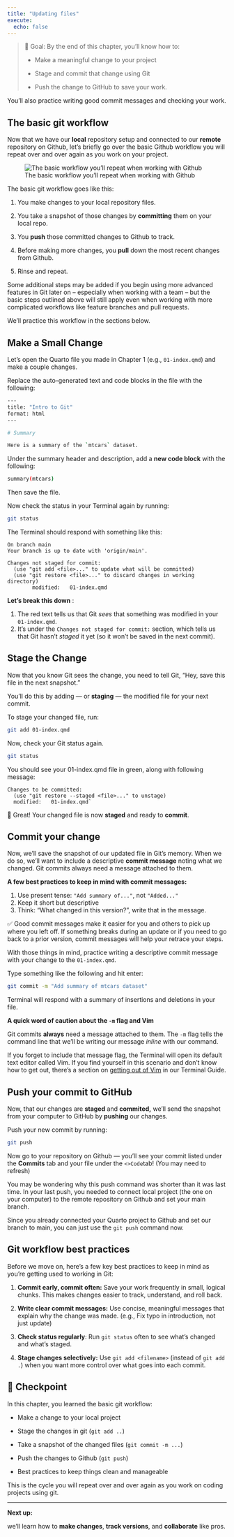 ```yaml
---
title: "Updating files"
execute:
  echo: false
---
```


> 🎯 Goal: By the end of this chapter, you’ll know how to:
>
> -   Make a meaningful change to your project
>
> -   Stage and commit that change using Git
>
> -   Push the change to GitHub to save your work.

You’ll also practice writing good commit messages and checking your work.

## The basic git workflow

Now that we have our **local** repository setup and connected to our **remote** repository on Github, let's briefly go over the basic Github workflow you will repeat over and over again as you work on your project.

![The basic workflow you'll repeat when working with Github](../images/git-workflow-example.png) 

The basic git workflow goes like this:

1. You make changes to your local repository files.

2. You take a snapshot of those changes by **committing** them on your local repo.

3. You **push** those committed changes to Github to track.

4. Before making more changes, you **pull** down the most recent changes from Github.

5. Rinse and repeat.

Some additional steps may be added if you begin using more advanced features in Git later on -- especially when working with a team -- but the basic steps outlined above will still apply even when working with more complicated workflows like feature branches and pull requests. 

We'll practice this workflow in the sections below.

## Make a Small Change

Let’s open the Quarto file you made in Chapter 1 (e.g., `01-index.qmd`) and make a couple changes.

Replace the auto-generated text and code blocks in the file with the following:

``` .bash
---
title: "Intro to Git"
format: html
---

# Summary

Here is a summary of the `mtcars` dataset.
```

Under the summary header and description, add a **new code block** with the following:

``` bash
summary(mtcars)
```

Then save the file.

Now check the status in your Terminal again by running:

``` bash
git status
```

The Terminal should respond with something like this:

```         
On branch main
Your branch is up to date with 'origin/main'.

Changes not staged for commit:
  (use "git add <file>..." to update what will be committed)
  (use "git restore <file>..." to discard changes in working directory)
        modified:   01-index.qmd
```

**Let's break this down** :

1.  The red text tells us that Git *sees* that something was modified in your `01-index.qmd`.
2.  It's under the `Changes not staged for commit:` section, which tells us that Git hasn’t *staged* it yet (so it won’t be saved in the next commit).

## Stage the Change

Now that you know Git sees the change, you need to tell Git, “Hey, save this file in the next snapshot.”

You'll do this by adding — or **staging** — the modified file for your next commit.

To stage your changed file, run:

``` bash
git add 01-index.qmd
```

Now, check your Git status again.

``` bash
git status
```

You should see your 01-index.qmd file in green, along with following message:

```         
Changes to be committed:
  (use "git restore --staged <file>..." to unstage)
  modified:   01-index.qmd`
```

🎉 Great! Your changed file is now **staged** and ready to **commit**.

## Commit your change

Now, we'll save the snapshot of our updated file in Git's memory. When we do so, we'll want to include a descriptive **commit message** noting what we changed. Git commits always need a message attached to them.

**A few best practices to keep in mind with commit messages:**

1.  Use present tense: `"Add summary of..."`, not `"Added..."`
2.  Keep it short but descriptive
3.  Think: “What changed in this version?”, write that in the message.

✅ Good commit messages make it easier for you and others to pick up where you left off. If something breaks during an update or if you need to go back to a prior version, commit messages will help your retrace your steps.

With those things in mind, practice writing a descriptive commit message with your change to the `01-index.qmd`.

Type something like the following and hit enter:

``` bash
git commit -m "Add summary of mtcars dataset"
```

Terminal will respond with a summary of insertions and deletions in your file.

**A quick word of caution about the `-m` flag and Vim**

Git commits **always** need a message attached to them. The `-m` flag tells the command line that we'll be writing our message *inline* with our command.

If you forget to include that message flag, the Terminal will open its default text editor called Vim. If you find yourself in this scenario and don't know how to get out, there's a section on [getting out of Vim](../terminal/04-troubleshooting.html#how-to-get-out-of-vim) in our Terminal Guide.

## Push your commit to GitHub

Now, that our changes are **staged** and **commited,** we'll send the snapshot from your computer to GitHub by **pushing** our changes.

Push your new commit by running:

``` bash
git push
```

Now go to your repository on Github — you’ll see your commit listed under the **Commits** tab and your file under the `<>Code`tab! (You may need to refresh)

::: callout-note
You may be wondering why this push command was shorter than it was last time. In your last push, you needed to connect local project (the one on your computer) to the remote repository on Github and set your main branch.

Since you already connected your Quarto project to Github and set our branch to main, you can just use the `git push` command now.
:::

## Git workflow best practices

Before we move on, here's a few key best practices to keep in mind as you're getting used to working in Git:

1.  **Commit early, commit often:** Save your work frequently in small, logical chunks. This makes changes easier to track, understand, and roll back.

2.  **Write clear commit messages:** Use concise, meaningful messages that explain why the change was made. (e.g., Fix typo in introduction, not just update)

3.  **Check status regularly**: Run `git status` often to see what’s changed and what’s staged.

4.  **Stage changes selectively:** Use `git add <filename>` (instead of `git add .`) when you want more control over what goes into each commit.


## 🎯 Checkpoint

In this chapter, you learned the basic git workflow:

-   Make a change to your local project

-   Stage the changes in git (`git add ..`)

-   Take a snapshot of the changed files (`git commit -m ...`)

-   Push the changes to Github (`git push`)

-   Best practices to keep things clean and manageable

This is the cycle you will repeat over and over again as you work on coding projects using git.

--- 

**Next up:**

we’ll learn how to **make changes**, **track versions**, and **collaborate** like pros.
